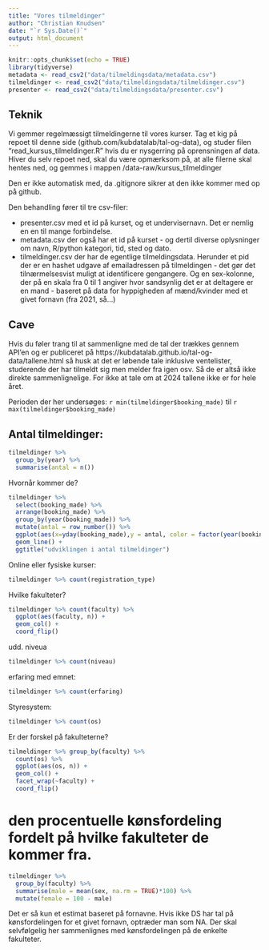 ```yaml
---
title: "Vores tilmeldinger"
author: "Christian Knudsen"
date: "`r Sys.Date()`"
output: html_document
---
```


```r
knitr::opts_chunk$set(echo = TRUE)
library(tidyverse)
metadata <- read_csv2("data/tilmeldingsdata/metadata.csv")
tilmeldinger <- read_csv2("data/tilmeldingsdata/tilmeldinger.csv")
presenter <- read_csv2("data/tilmeldingsdata/presenter.csv")
```

## Teknik

Vi gemmer regelmæssigt tilmeldingerne til vores kurser. 
Tag et kig på repoet til denne side (github.com/kubdatalab/tal-og-data), og 
studer filen "read_kursus_tilmeldinger.R" hvis du er nysgerring på oprensningen
af data. Hiver du selv repoet ned, skal du være opmærksom på, at alle filerne 
skal hentes ned, og gemmes i mappen 
/data-raw/kursus_tilmeldinger

Den er ikke automatisk med, da .gitignore sikrer at den ikke kommer med op på github.

Den behandling fører til tre csv-filer:

* presenter.csv med et id på kurset, og et undervisernavn. Det er nemlig en en til mange forbindelse.
* metadata.csv der også har et id på kurset - og dertil diverse oplysninger om navn, R/python kategori, tid, sted og dato.
* tilmeldinger.csv der har de egentlige tilmeldingsdata. Herunder et pid der er en hashet udgave af emailadressen på tilmeldingen - det gør det tilnærmelsesvist muligt at identificere gengangere. Og en sex-kolonne, der på en skala fra 0 til 1 angiver hvor sandsynlig det er 
at deltagere er en mand - baseret på data for hyppigheden af mænd/kvinder med et givet fornavn (fra 2021, så...)


## Cave

Hvis du føler trang til at sammenligne med de tal der trækkes gennem API'en og 
er publiceret på https://kubdatalab.github.io/tal-og-data/tallene.html så husk at
det er løbende tale inklusive ventelister, studerende der har tilmeldt sig men
melder fra igen osv. Så de er altså ikke direkte sammenlignelige. For ikke at
tale om at 2024 tallene ikke er for hele året. 

Perioden der her undersøges: `r min(tilmeldinger$booking_made)` til `r max(tilmeldinger$booking_made)`



## Antal tilmeldinger:

```r
tilmeldinger %>% 
  group_by(year) %>% 
  summarise(antal = n())
```
Hvornår kommer de?

```r
tilmeldinger %>% 
  select(booking_made) %>% 
  arrange(booking_made) %>% 
  group_by(year(booking_made)) %>% 
  mutate(antal = row_number()) %>% 
  ggplot(aes(x=yday(booking_made),y = antal, color = factor(year(booking_made)))) +
  geom_line() +
  ggtitle("udviklingen i antal tilmeldinger")
```

Online eller fysiske kurser:
```r
tilmeldinger %>% count(registration_type)
```
Hvilke fakulteter?
```r
tilmeldinger %>% count(faculty) %>% 
  ggplot(aes(faculty, n)) +
  geom_col() +
  coord_flip()

```
udd. niveua
```r
tilmeldinger %>% count(niveau)

```
erfaring med emnet:
```r
tilmeldinger %>% count(erfaring)

```

Styresystem:
```r
tilmeldinger %>% count(os)
```

Er der forskel på fakulteterne?

```r
tilmeldinger %>% group_by(faculty) %>% 
  count(os) %>% 
  ggplot(aes(os, n)) +
  geom_col() +
  facet_wrap(~faculty) +
  coord_flip()
```
# den procentuelle kønsfordeling fordelt på hvilke fakulteter de kommer fra.
```r
tilmeldinger %>%
  group_by(faculty) %>% 
  summarise(male = mean(sex, na.rm = TRUE)*100) %>% 
  mutate(female = 100 - male)
```
Det er så kun et estimat baseret på fornavne. Hvis ikke DS har tal på kønsfordelingen
for et givet fornavn, optræder man som NA. Der skal selvfølgelig her sammenlignes
med kønsfordelingen på de enkelte fakulteter.


